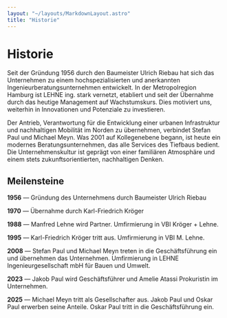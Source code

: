 ```yaml
---
layout: "~/layouts/MarkdownLayout.astro"
title: "Historie"
---
```



# Historie

Seit der Gründung 1956 durch den Baumeister Ulrich Riebau hat sich das
Unternehmen zu einem hochspezialisierten und anerkannten
Ingenieurberatungsunternehmen entwickelt. In der Metropolregion Hamburg ist
LEHNE ing. stark vernetzt, etabliert und seit der Übernahme durch das heutige
Management auf Wachstumskurs. Dies motiviert uns, weiterhin in Innovationen
und Potenziale zu investieren.

Der Antrieb, Verantwortung für die Entwicklung einer urbanen Infrastruktur und
nachhaltigen Mobilität im Norden zu übernehmen, verbindet Stefan Paul und 
Michael Meyn. Was 2001 auf Kollegenebene begann, ist heute ein modernes
Beratungsunternehmen, das alle Services des Tiefbaus bedient. Die
Unternehmenskultur ist geprägt von einer familiären Atmosphäre und einem stets
zukunftsorientierten, nachhaltigen  Denken.

<Slider id="historie-slider" images={images} />

## Meilensteine

**1956** — Gründung des Unternehmens durch Baumeister Ulrich Riebau

**1970** — Übernahme durch Karl-Friedrich Kröger

**1988** — Manfred Lehne wird Partner. Umfirmierung in VBI Kröger + Lehne.

**1995** — Karl-Friedrich Kröger tritt aus. Umfirmierung in VBI M. Lehne.

**2008** — Stefan Paul und Michael Meyn treten in die Geschäftsführung ein und
übernehmen das Unternehmen. Umfirmierung in LEHNE Ingenieurgesellschaft
mbH für Bauen und Umwelt.

**2023** — Jakob Paul wird Geschäftsführer und Amelie Atassi Prokuristin im Unternehmen.

**2025** — Michael Meyn tritt als Gesellschafter aus. Jakob Paul und Oskar Paul erwerben seine Anteile. Oskar Paul tritt in die Geschäftsführung ein.
